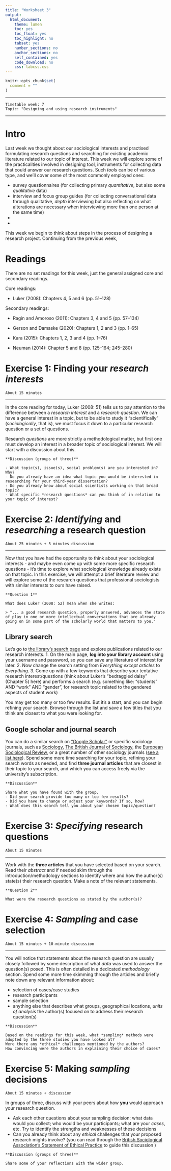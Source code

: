 ```yaml
---
title: "Worksheet 3"
output:
  html_document:
    theme: lumen
    toc: yes
    toc_float: yes
    toc_highlight: no
    tabset: yes
    number_sections: no
    anchor_sections: no
    self_contained: yes
    code_download: no
    css: labcss.css
---
```


```r
knitr::opts_chunk$set(
  comment = ""
)
```

------------------------------------------------------------------------

    Timetable week: 7
    Topic: "Designing and using research instruments"

------------------------------------------------------------------------

# Intro

Last week we thought about our sociological interests and practised formulating research questions and searching for existing academic literature related to our topic of interest. This week we will explore some of the practicalities involved in designing tool, instruments for collecting data that could answer our research questions. Such *tools* can be of various type, and we'll cover some of the most commonly employed ones:

-   survey questionnaires (for collecting primary *quantitative*, but also some *qualitative* data)
-   interview and focus group guides (for collecting conversational data through qualitative, *depth* interviewing but also reflecting on what alterations are necessary when interviewing more than one person at the same time)
-   
-   

This week we begin to think about steps in the process of designing a research project. Continuing from the previous week,

# Readings

There are no set readings for this week, just the general assigned core and secondary readings.

Core readings:

-   Luker (2008): Chapters 4, 5 and 6 (pp. 51--128)

Secondary readings:

-   Ragin and Amoroso (2011): Chapters 3, 4 and 5 (pp. 57--134)

-   Gerson and Damaske (2020): Chapters 1, 2 and 3 (pp. 1--65)

-   Kara (2015): Chapters 1, 2, 3 and 4 (pp. 1--76)

-   Neuman (2014): Chapter 5 and 8 (pp. 125--164; 245--280)

# Exercise 1: Finding your *research interests*

`About 15 minutes`

------------------------------------------------------------------------

In the core reading for today, Luker (2008: 51) tells us to pay attention to the difference between a *research interest* and a *research question*. We can have a general interest in a topic, but to be able to study it "scientifically" (*sociologically*, that is), we must focus it down to a particular research question or a set of questions.

Research *questions* are more strictly a methodological matter, but first one must develop an interest in a broader topic of sociological interest. We will start with a discussion about this.

```block
**Discussion (groups of three)**

- What topic(s), issue(s), social problem(s) are you interested in? Why?
- Do you already have an idea what topic you would be interested in researching for your third-year dissertation?
- Do you already know about social scientists working on that broad topic?
- What specific *research questions* can you think of in relation to your topic of interest?
```

# Exercise 2: *Identifying* and *researching* a research question

`About 25 minutes + 5 minutes discussion`

------------------------------------------------------------------------

Now that you have had the opportunity to think about your sociological interests - and maybe even come up with some more specific research questions - it's time to explore what sociological knowledge already exists on that topic. In this exercise, we will attempt a brief literature review and will explore some of the research questions that professional sociologists with similar interests to ours have raised.

```block

**Question 1**

What does Luker (2008: 52) mean when she writes:

> "... a good research question, properly answered, advances the state of play in one or more intellectual conversations that are already going on in some part of the scholarly world that matters to you."

```

## Library search

Let's go to [the library's search page](https://libsearch.ncl.ac.uk/) and explore publications related to our research interests. 1. On the main page, **log into your library account** using your username and password, so you can save any literature of interest for later. 2. Now change the search setting from *Everything except articles* to *Everything*. 3. Come up with a few keywords that describe your tentative research interest/questions (think about Luker's "bedraggled daisy" (Chapter 5) here) and performs a search (e.g. something like: "students" AND "work" AND "gender", for research topic related to the gendered aspects of student work)

You may get too many or too few results. But it's a start, and you can begin refining your search. Browse through the list and save a few titles that you think are closest to what you were looking for.

## Google scholar and journal search

You can do a similar search on ["Google Scholar"](https://scholar.google.com/) or specific sociology journals, such as [Sociology](https://journals.sagepub.com/home/soc), [The British Journal of Sociology](https://onlinelibrary.wiley.com/journal/14684446), the [European Sociological Review](https://academic.oup.com/esr?login=true), or a great number of other sociology journals ([see a list here](https://ooir.org/journals.php?category=sociology)). Spend some more time searching for your topic, refining your search words as needed, and find **three journal articles** that are closest in their topic to your search, and which you can access freely via the university's subscription.

```block
**Discussion**

Share what you have found with the group.
- Did your search provide too many or too few results?
- Did you have to change or adjust your keywords? If so, how?
- What does this search tell you about your chosen topic/question?

```

# Exercise 3: *Specifying* research questions

`About 15 minutes`

------------------------------------------------------------------------

Work with the **three articles** that you have selected based on your search. Read their *abstract* and if needed skim through the introduction/methodology sections to identify where and how the author(s) state(s) their research question. Make a note of the relevant statements.

```block

**Question 2**

What were the research questions as stated by the author(s)?
```

# Exercise 4: *Sampling* and case selection

`About 15 minutes + 10-minute discussion`

------------------------------------------------------------------------

You will notice that statements about the research question are usually closely followed by some description of what *data* was used to answer the question(s) posed. This is often detailed in a dedicated *methodology* section. Spend some more time skimming through the articles and briefly note down any relevant information about:

-   selection of cases/case studies
-   research participants
-   sample selection
-   anything else that describes what groups, geographical locations, *units of analysis* the author(s) focused on to address their research question(s)

```block
**Discussion**

Based on the readings for this week, what *sampling* methods were adopted by the three studies you have looked at?
Were there any *ethical* challenges mentioned by the authors?
How convincing were the authors in explaining their choice of cases?

```

# Exercise 5: Making *sampling* decisions

`About 15 minutes + discussion`

In groups of three, discuss with your peers about how **you** would approach your research question.

-   Ask each other questions about your sampling decision: what data would you collect; who would be your participants; what are your *cases*, etc. Try to identify the strengths and weaknesses of these decisions
-   Can you already think about any *ethical* challenges that your proposed research mights involve? (you can read through the [British Sociological Association's Statement of Ethical Practice](https://www.britsoc.co.uk/media/24310/bsa_statement_of_ethical_practice.pdf) to guide this discussion )

```block
**Discussion (groups of three)**

Share some of your reflections with the wider group.

```
